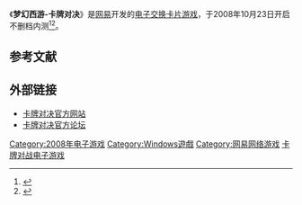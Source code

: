 {{vfd|沒有足夠的可靠資料來源能夠讓這個條目符合[[Wikipedia:關注度|Wikipedia:關注度]]中的標準|date=2022/06/16}}
{{Notability|time=2022-05-16T10:38:08+00:00}}
<!--以下模板信息不填请留空，不要删去-->
{{Infobox VG
|title= 梦幻西游-卡牌对决
|image= 
|caption= 
|developer= [[网易|网易]]
|publisher= 网易
|distributor= 
|designer= 
|series= 
|engine= 
|released= {{vgr|CN|2008年}}
|genre= [[电子交换卡片游戏|交换卡片]]
|modes= [[多人游戏|多人]]
|platforms= [[Microsoft_Windows|Microsoft Windows]]
}}
《'''梦幻西游-卡牌对决'''》是[[网易|网易]]开发的[[电子交换卡片游戏|电子交换卡片游戏]]，于2008年10月23日开启不删档内测<ref>{{Cite web |url=http://xyc.163.com/2008/10/13/4147_193663.html |title=10月23日 《梦幻西游-卡牌对决》不删档内测开启 |date=2009-01-17 |archive-date=2008-12-12 |archive-url=https://web.archive.org/web/20081212233118/http://xyc.163.com/2008/10/13/4147_193663.html |dead-url=yes }}</ref><ref>{{cite web |title=网络卡牌游戏《卡牌对决》不删档内测 |url=https://www.ali213.net/news/html/2008/1841.html |website=[[游侠网|游侠网]] |accessdate=2022-04-28 |date=2008-11-26}}</ref>。

==参考文献==
{{Reflist}}

==外部链接==
*[http://xyc.163.com/ 卡牌对决官方网站]{{Wayback|url=http://xyc.163.com/ |date=20090121045107 }}
*[http://xyc.netease.com/index.php 卡牌对决官方论坛]{{Wayback|url=http://xyc.netease.com/index.php |date=20090118025115 }}

{{DEFAULTSORT:C}}
[[Category:2008年电子游戏|Category:2008年电子游戏]]
[[Category:Windows遊戲|Category:Windows遊戲]]
[[Category:网易网络游戏|Category:网易网络游戏]]
[[Category:卡牌对战电子游戏|卡牌对战电子游戏]]